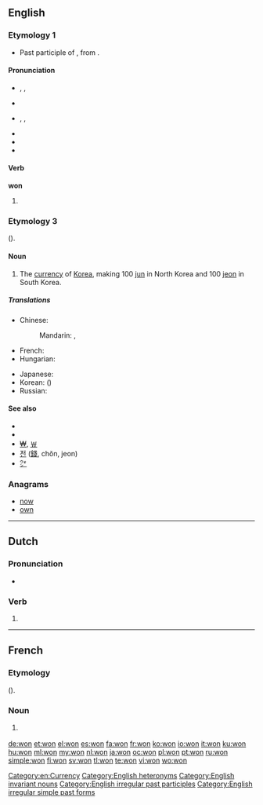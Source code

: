 {{also|Won|wón|woń}}
==English==
{{wikipedia}}

===Etymology 1===
* Past participle of {{term|win}}, from {{etyl|ang}} {{term|winnan|lang=ang}}.

====Pronunciation====
* {{a|UK}} {{enPR|wŭn}}, {{IPA|/wʌn/}}, {{SAMPA|/wVn/}}
* {{rhymes|ʌn}}
* {{a|US}} {{enPR|wän|wŭn}}, {{IPA|/wɑn/|/wʌn/}}, {{SAMPA|/wAn/|/wVn/}}
* {{audio|en-us-won.ogg|Audio (US)}}
* {{rhymes|ʌn}}
* {{homophones|one}}

====Verb====
'''won'''

# {{past of|win}}
<!--do not add translations here; add them to the conjugations of the translations of the infinitive "win"-->

===Etymology 3===
{{etyl|ko}} {{term|원|sc=Hang|tr=won|lang=ko}} ({{term|圓|sc=Hang|lang=ko}}).

====Noun====
{{en-noun|won}}

# The [[currency]] of [[Korea]], making 100 [[jun]] in North Korea and 100 [[jeon]] in South Korea.

=====Translations=====
{{trans-top|currency of Korea}}
* Chinese:
*: Mandarin: {{t|cmn|韓圓|sc=Hani}}, {{t|cmn|韩圆|tr=Hán yuán|sc=Hani}}
* French: {{t+|fr|won}}
* Hungarian: {{t|hu|von}}
{{trans-mid}}
* Japanese: {{t|ja|ウォン|tr=won}}
* Korean: {{t+|ko|원|tr=won}} ({{t+|ko|圓}})
* Russian: {{t-|ru|вона|f|tr=vóna}}
{{trans-bottom}}

====See also====
* {{pedialite|North Korean won}}
* {{pedialite|South Korean won}}
* [[₩]], [[￦]]
* [[전]] ([[錢]], chŏn, jeon)
* [[㌆]]

===Anagrams===
* [[now#English|now]]
* [[own#English|own]]

[[Category:en:Currency]]
[[Category:English heteronyms]]
[[Category:English invariant nouns]]
[[Category:English irregular past participles]]
[[Category:English irregular simple past forms]]

----

==Dutch==

===Pronunciation===
* {{rhymes|ɔn|lang=nl}}

===Verb===
{{head|nl}}

# {{nl-verb-form|n=sg|t=past|m=ind|winnen}}

----

==French==

===Etymology===
{{etyl|ko|fr}} {{term|원|sc=Hang|tr=won|lang=ko}} ({{term|圓|sc=Hang|lang=ko}}).

===Noun===
{{fr-noun|m}}

# {{l|en|won}} {{gloss|unit of currency}}

[[de:won]]
[[et:won]]
[[el:won]]
[[es:won]]
[[fa:won]]
[[fr:won]]
[[ko:won]]
[[io:won]]
[[it:won]]
[[ku:won]]
[[hu:won]]
[[ml:won]]
[[my:won]]
[[nl:won]]
[[ja:won]]
[[oc:won]]
[[pl:won]]
[[pt:won]]
[[ru:won]]
[[simple:won]]
[[fi:won]]
[[sv:won]]
[[tl:won]]
[[te:won]]
[[vi:won]]
[[wo:won]]